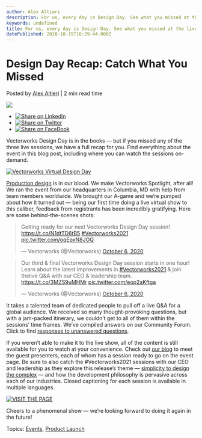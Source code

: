 ```yaml
---
author: Alex Altieri
description: For us, every day is Design Day. See what you missed at the live show.
keywords: undefined
title: For us, every day is Design Day. See what you missed at the live show. 
datePublished: 2020-10-15T16:29:44.000Z
---
```

  

# Design Day Recap: Catch What You Missed

 Posted by [Alex Altieri](https://blog.vectorworks.net/author/alex-altieri) | 2 min read time 

![](https://blog.vectorworks.net/hubfs/Blog%20Images/200930%20Design%20Day/5117-2020-vectorworks-virtual-design-day-promotion-blog-2.jpg) 

* [![Share on LinkedIn](https://2659751.fs1.hubspotusercontent-na1.net/hubfs/2659751/michaelDemo/share-LI.png)](http://www.linkedin.com/shareArticle?mini=true&url=https%3A%2F%2Fblog.vectorworks.net%2Fdesign-day-recap-catch-what-you-missed)
* [![Share on Twitter](https://2659751.fs1.hubspotusercontent-na1.net/hubfs/2659751/michaelDemo/share-TW.png)](https://www.twitter.com/share?text=Design%20Day%20Recap:%20Catch%20What%20You%20Missed&url=https%3A%2F%2Fblog.vectorworks.net%2Fdesign-day-recap-catch-what-you-missed&via=PMGTweets)
* [![Share on FaceBook](https://2659751.fs1.hubspotusercontent-na1.net/hubfs/2659751/michaelDemo/share-FB.png)](https://www.facebook.com/sharer/sharer.php?u=https%3A%2F%2Fblog.vectorworks.net%2Fdesign-day-recap-catch-what-you-missed)

Vectorworks Design Day is in the books — but if you missed any of the three live sessions, we have a full recap for you. Find everything about the event in this blog post, including where you can watch the sessions on-demand.

[![Vectorworks Virtual Design Day](https://blog.vectorworks.net/hs-fs/hubfs/Blog%20Images/200930%20Design%20Day/5117-2020-vectorworks-virtual-design-day-promotion-blog-2.jpg?width=600&name=5117-2020-vectorworks-virtual-design-day-promotion-blog-2.jpg)](https://www.vectorworks.net/design-day?utm%5Fcampaign=blog&utm%5Fmedium=planetvectorworks&utm%5Fsource=button&utm%5Fcontent=101520designday)

[Production design](http://vectorworks.net/spotlight?utm%5Fcampaign=blog&utm%5Fmedium=planetvectorworks&utm%5Fsource=intext&utm%5Fcontent=101520designday) is in our blood. We make Vectorworks Spotlight, after all! We ran the event from our headquarters in Columbia, MD with help from team members worldwide. We brought our A-game and we’re pumped about how it turned out — being our first time doing a live virtual show to this caliber, feedback from registrants has been incredibly gratifying. Here are some behind-the-scenes shots:

> Getting ready for our next Vectorworks Design Day session! <https://t.co/N1dtTD6tB5> [#Vectorworks2021](https://twitter.com/hashtag/Vectorworks2021?src=hash&ref%5Fsrc=twsrc%5Etfw) [pic.twitter.com/oqEpxN8JOQ](https://t.co/oqEpxN8JOQ)
> 
> — Vectorworks (@Vectorworks) [October 6, 2020](https://twitter.com/Vectorworks/status/1313516936593104899?ref%5Fsrc=twsrc%5Etfw) 

> Our third & final Vectorworks Design Day session starts in one hour! Learn about the latest improvements in [#Vectorworks2021](https://twitter.com/hashtag/Vectorworks2021?src=hash&ref%5Fsrc=twsrc%5Etfw) & join thelive Q&A with our CEO & leadership team. <https://t.co/3MZS9uMHMr> [pic.twitter.com/eop2aKftga](https://t.co/eop2aKftga)
> 
> — Vectorworks (@Vectorworks) [October 6, 2020](https://twitter.com/Vectorworks/status/1313599953621704704?ref%5Fsrc=twsrc%5Etfw) 

It takes a talented team of dedicated people to pull off a live Q&A for a global audience. We received so many thought-provoking questions, but with a jam-packed itinerary, we couldn’t get to all of them within the sessions’ time frames. We’ve compiled answers on our Community Forum. Click to find [responses to unanswered questions](https://forum.vectorworks.net/index.php?/topic/75897-2020-live-design-day-additional-questions/?utm%5Fcampaign=blog&utm%5Fmedium=planetvectorworks&utm%5Fsource=intext&utm%5Fcontent=101520designday).

If you weren’t able to make it to the live show, all of the content is still available for you to watch at your convenience. Check out [our blog](../../../net/vectorworks/blog/we-want-to-hear-from-you-at-vectorworks-design-day.html) to meet the guest presenters, each of whom has a session ready to go on the event page. Be sure to also catch the #Vectorworks2021 sessions with our CEO and leadership as they explore this release’s theme — [simplicity to design the complex](http://vectorworks.net/2021?utm%5Fcampaign=blog&utm%5Fmedium=planetvectorworks&utm%5Fsource=intext&utm%5Fcontent=101520designday) — and how the development philosophy is pervasive across each of our industries. Closed captioning for each session is available in multiple languages.

[![VISIT THE PAGE](https://no-cache.hubspot.com/cta/default/3018241/ad60652f-3b83-4493-b65a-e18414f106a1.png)](https://cta-redirect.hubspot.com/cta/redirect/3018241/ad60652f-3b83-4493-b65a-e18414f106a1) 

Cheers to a phenomenal show — we’re looking forward to doing it again in the future!

 Topics: [Events](https://blog.vectorworks.net/topic/events), [Product Launch](https://blog.vectorworks.net/topic/product-launch) 

  